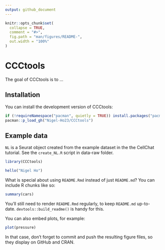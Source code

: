 ---
output: github_document
---

<!-- README.md is generated from README.Rmd. Please edit that file -->

```{r, include = FALSE}
knitr::opts_chunk$set(
  collapse = TRUE,
  comment = "#>",
  fig.path = "man/figures/README-",
  out.width = "100%"
)
```

# CCCtools

<!-- badges: start -->
<!-- badges: end -->

The goal of CCCtools is to ...

## Installation

You can install the development version of CCCtools:

```{r, eval=FALSE}
if (!requireNamespace("pacman", quietly = TRUE)) install.packages("pacman")
pacman::p_load_gh("Nigel-Ho23/CCCtools")
```


## Example data

`NL` is a Seurat object created from the example dataset in the the CellChat tutorial. See the `create_NL.R` script in data-raw folder.



```{r example}
library(CCCtools)

hello("Nigel Ho")
```

What is special about using `README.Rmd` instead of just `README.md`? You can include R chunks like so:



```{r cars}
summary(cars)
```

You'll still need to render `README.Rmd` regularly, to keep `README.md` up-to-date. `devtools::build_readme()` is handy for this.

You can also embed plots, for example:

```{r pressure, echo = FALSE}
plot(pressure)
```

In that case, don't forget to commit and push the resulting figure files, so they display on GitHub and CRAN.



